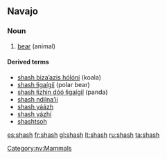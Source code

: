 ==Navajo==
{{wikipedia|lang=nv}}
===Noun===
{{head|nv|noun}}

# [[bear]] (animal)

====Derived terms====
*[[shash bizaʼazis hólóní]] (koala)
* [[shash łigaígíí]] (polar bear)
* [[shash łizhin dóó łigaígíí]] (panda)
* [[shash ndilnaʼii]]
* [[shash yáázh]]
* [[shash yázhí]]
* [[shashtsoh]]

[[Category:nv:Mammals]]

[[es:shash]]
[[fr:shash]]
[[gl:shash]]
[[lt:shash]]
[[ru:shash]]
[[ta:shash]]
